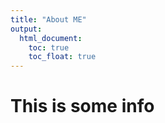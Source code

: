 ```yaml
---
title: "About ME"
output: 
  html_document:
    toc: true
    toc_float: true
---
```


# This is some info